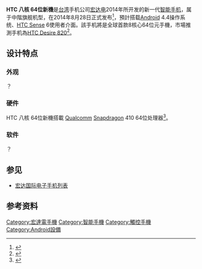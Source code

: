 {{Infobox Mobile phone
| name          = HTC Desire 510
| image         =
| image2        = 
| imagesize     = 
| imagesize2    = 
| alt           = 
| caption       = 
| manufacturer  = 
| series        = 
| carrier       = 
| networks      = 
| released      = {{Start date and age|2014|08|28|df=yes}}
| status        =发售中
| price         = 
| available     = 
| discontinued  = ?
| predecessor   = [[HTC_Desire_500|HTC Desire 500]]
| successor     = [[HTC_Desire_526|HTC Desire 526]]
| related       =
| form          = 
| weight        = 
| os            = [[Android|Android]] 4.4 with [[HTC_Sense|HTC Sense]] 6
| cpu           = [[高通|高通]] [[Snapdragon|Snapdragon 410]] 64位
| gpu           = 
| memory        = 1GB RAM<br>16GB/32GB ROM
| memory_card   = [[microSD|microSD]]，最高支援128GB
| sim_card      = [[nanoSIM|nanoSIM]]
| screen        = 
| camera        = 
| 2nd_camera    = 
| battery       = 
| input         = 电容式多点触控（最多十点）
| media formats = ''' 声音 ''' AAC, AMR, OGG, M4A, MIDI, MP3, WAV, WMA <br> ''' 视频 ''' 3GP, 3G2, MP4, WMV, AVI
| ringtone      = 
| connectivity  =[[2G|2G]]、[[3G|3G]]、[[4G|4G]]、[[Wi-Fi|Wi-Fi]] 802.11 a/b/g/n/ac、[[Wi-Fi_Direct|Wi-Fi Direct]]、[[Digital_Living_Network_Alliance|DLNA]]、[[Wi-Fi_hotspot|Wi-Fi hotspot]]、[[蓝牙|蓝牙]]4.0、[[NFC|NFC]]、[[紅外線|紅外線]]
| other         = 
| sar           = 
| hac           = 
}}

'''HTC 八核 64位新機'''是[[台湾|台湾]]手机公司[[宏达电|宏达电]]2014年所开发的新一代[[智能手机|智能手机]]，属于中階旗舰机型，在2014年8月28日正式发布<ref>{{cite news|title=HTC首款8核64位元新機 9／4報到|url=http://www.chinatimes.com/realtimenews/20140826002617-260412|accessdate=2014-08-26|newspaper=中時電子報|date=2014-08-26|archive-date=2014-08-27|archive-url=https://web.archive.org/web/20140827015905/http://www.chinatimes.com/realtimenews/20140826002617-260412|dead-url=no}}</ref>，預計搭载[[Android|Android]] 4.4操作系统、[[HTC_Sense|HTC Sense]] 6使用者介面。該手机將是全球首款8核心64位元手機，市場推測手机為[[HTC_Desire_820|HTC Desire 820]]<ref>{{cite news|title=HTC微博：9月4日推八核心64位元手機|url=http://udn.com/NEWS/BREAKINGNEWS/BREAKINGNEWS6/8894570.shtml|accessdate=2014-08-26|date=2014-08-26|archive-date=2014-08-27|archive-url=https://web.archive.org/web/20140827001219/http://udn.com/NEWS/BREAKINGNEWS/BREAKINGNEWS6/8894570.shtml|dead-url=no}}</ref>。

== 设计特点 ==
=== 外观 ===
？

=== 硬件 ===
HTC 八核 64位新機搭載 [[Qualcomm|Qualcomm]] [[Snapdragon|Snapdragon]] 410 64位处理器<ref>{{cite web|title=全球首款高通8核64位手机：HTC新机9月4日见|url=http://www.ithome.com/html/android/100540.htm|accessdate=2014-08-28|archive-date=2014-08-27|archive-url=https://web.archive.org/web/20140827053530/http://www.ithome.com/html/android/100540.htm|dead-url=no}}</ref>。

=== 软件 ===
？

== 参见 ==
*[[宏达国际电子手机列表|宏达国际电子手机列表]]

== 参考资料 ==
{{reflist}}

{{HTC Phones A Series}}

[[Category:宏達電手機|Category:宏達電手機]]
[[Category:智能手機|Category:智能手機]]
[[Category:觸控手機|Category:觸控手機]]
[[Category:Android設備|Category:Android設備]]